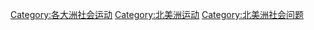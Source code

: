 [[Category:各大洲社会运动|Category:各大洲社会运动]]
[[Category:北美洲运动|Category:北美洲运动]]
[[Category:北美洲社会问题|Category:北美洲社会问题]]
